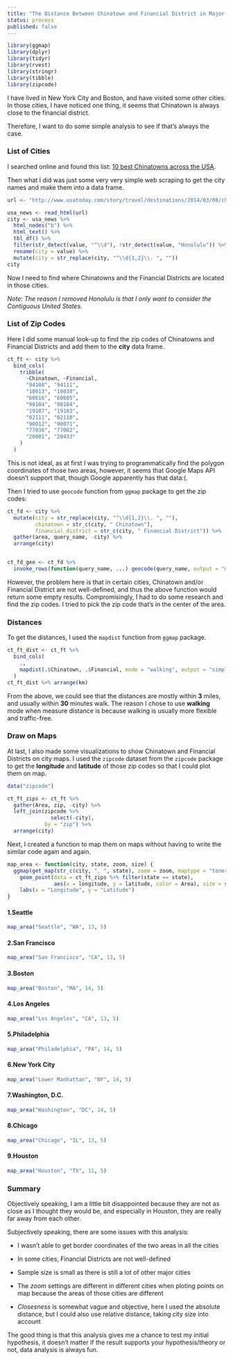 ```yaml
---
title: "The Distance Between Chinatown and Financial District in Major U.S. Cities"
status: process
published: false
---
```


```r
library(ggmap)
library(dplyr)
library(tidyr)
library(rvest)
library(stringr)
library(tibble)
library(zipcode)
```

I have lived in New York City and Boston, and have visited some other cities. In those cities, I
have noticed one thing, it seems that Chinatown is always close to the financial district.

Therefore, I want to do some simple analysis to see if that's always the case.

### List of Cities

I searched online and found this list: [10 best Chinatowns across the USA](http://www.usatoday.com/story/travel/destinations/2014/03/08/chinatown-chinese-asian-food/6173601/).

Then what I did was just some very very simple web scraping to get the city names and make them into a data frame.

```r
url <- "http://www.usatoday.com/story/travel/destinations/2014/03/08/chinatown-chinese-asian-food/6173601/"

usa_news <- read_html(url)
city <- usa_news %>% 
  html_nodes("b") %>% 
  html_text() %>% 
  tbl_df() %>% 
  filter(str_detect(value, "^\\d"), !str_detect(value, "Honolulu")) %>% 
  rename(city = value) %>% 
  mutate(city = str_replace(city, "^\\d{1,2}\\. ", ""))
city
```

Now I need to find where Chinatowns and the Financial Districts are located in those cities.

_Note: The reason I removed Honolulu is that I only want to consider the Contiguous United States._

### List of Zip Codes

Here I did some manual look-up to find the zip codes of Chinatowns and Financial Districts and add them to the __city__ data frame.

```r
ct_ft <- city %>% 
  bind_cols(
    tribble(
      ~Chinatown, ~Financial,
      "94108", "94111",
      "10013", "10038",
      "60616", "60605",
      "98104", "98104",
      "19107", "19103",
      "02111", "02110",
      "90012", "90071",
      "77036", "77002",
      "20001", "20433"
    )
  )
```

This is not ideal, as at first I was trying to programmatically find the polygon coordinates of those two areas, however, it seems that
Google Maps API doesn't support that, though Google apparently has that data:(.

Then I tried to use `geocode` function from `ggmap` package to get the zip codes:

```r
ct_fd <- city %>%
  mutate(city = str_replace(city, "^\\d{1,2}\\. ", ""),
         chinatown = str_c(city, " Chinatown"),
         financial_district = str_c(city, " Financial District")) %>%
  gather(area, query_name, -city) %>%
  arrange(city)


ct_fd_geo <- ct_fd %>%
  invoke_rows(function(query_name, ...) geocode(query_name, output = "more"), ., .to = "geo_code")
```

However, the problem here is that in certain cities, Chinatown and/or Financial District are not well-defined, and thus the above function would return some empty results.
Compromisingly, I had to do some research and find the zip codes. I tried to pick the zip code that's in the center of the area.

### Distances

To get the distances, I used the `mapdist` function from `ggmap` package.

```r
ct_ft_dist <- ct_ft %>% 
  bind_cols(
    ., 
    mapdist(.$Chinatown, .$Financial, mode = "walking", output = "simple")
  )
ct_ft_dist %>% arrange(km)
```

From the above, we could see that the distances are mostly within __3__ miles, and usually within __30__ minutes walk. The reason I chose to use __walking__ mode when measure distance is because walking is usually more flexible and traffic-free.

### Draw on Maps

At last, I also made some visualizations to show Chinatown and Financial Districts on city maps. I used the `zipcode` dataset from the `zipcode` package to get the __longitude__ and __latitude__ of those zip codes so that I could plot them on map.

```r
data("zipcode")

ct_ft_zips <- ct_ft %>% 
  gather(Area, zip, -city) %>% 
  left_join(zipcode %>% 
              select(-city),
            by = "zip") %>% 
  arrange(city)
```

Next, I created a function to map them on maps without having to write the similar code again and again.

```r
map_area <- function(city, state, zoom, size) {
  ggmap(get_map(str_c(city, ", ", state), zoom = zoom, maptype = "toner-lite", source = "google")) +
    geom_point(data = ct_ft_zips %>% filter(state == state), 
               aes(x = longitude, y = latitude, color = Area), size = size) +
    labs(x = "Longitude", y = "Latitude")
}
```

#### 1.Seattle

```r
map_area("Seattle", "WA", 13, 5)
```

#### 2.San Francisco
```r
map_area("San Francisco", "CA", 13, 5)
```

#### 3.Boston
```r
map_area("Boston", "MA", 14, 5)
```

#### 4.Los Angeles
```r
map_area("Los Angeles", "CA", 13, 5)
```

#### 5.Philadelphia
```r
map_area("Philadelphia", "PA", 14, 5)
```

#### 6.New York City
```r
map_area("Lower Manhattan", "NY", 14, 5)
```

#### 7.Washington, D.C.
```r
map_area("Washington", "DC", 14, 5)
```

#### 8.Chicago
```r
map_area("Chicago", "IL", 13, 5)
```

#### 9.Houston
```r
map_area("Houston", "TX", 11, 5)
```

### Summary

Objectively speaking, I am a little bit disappointed because they are not as close as I thought they would be, and especially in Houston, they are really far away from each other.

Subjectively speaking, there are some issues with this analysis:

* I wasn't able to get border coordinates of the two areas in all the cities

* In some cities, Financial Districts are not well-defined

* Sample size is small as there is still a lot of other major cities

* The _zoom_ settings are different in different cities when ploting points on map because the areas of those cities are different

* _Closesness_ is somewhat vague and objective, here I used the absolute distance, but I could also use relative distance, taking city size into account

The good thing is that this analysis gives me a chance to test my initial hypothesis, it doesn't matter if the result supports your hypothesis/theory or not, data analysis is always fun.